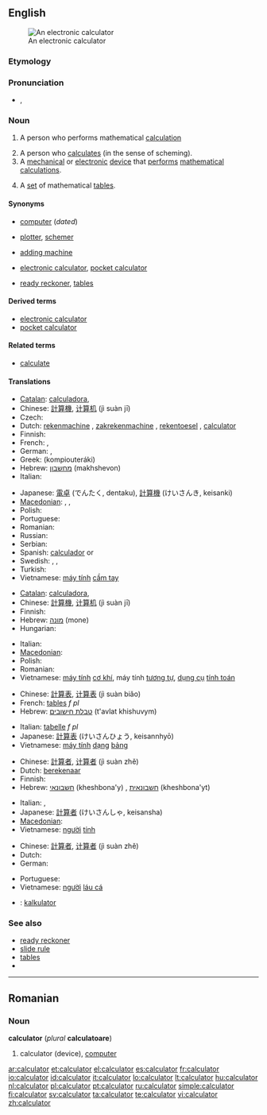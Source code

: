 ==English==
{{wikipedia}}
[[File:Calculator.kodabar.jpg|thumb|An electronic calculator]]

===Etymology===
{{suffix|calculate|or}}

===Pronunciation===
* {{IPA|/ˈkæl.kjə.leɪ.tə(r)/}}, {{SAMPA|/"k{l.kj@.lEi.t@/}}

===Noun===
{{en-noun}}

# <!--DefA-->{{dated}} A person who performs mathematical [[calculation]]
# <!--DefB-->A person who [[calculate]]s (in the sense of scheming).
# <!--DefC-->A [[mechanical]] or [[electronic]]  [[device]] that [[perform]]s [[mathematical]] [[calculation]]s.
# <!--DefD-->{{obsolete}} A [[set]] of mathematical [[table]]s.

====Synonyms====
* <!--DefA-->{{sense|person who performs mathematical calculations}} [[computer]] (''dated'')
* <!--DefB-->{{sense|person who schemes}} [[plotter]], [[schemer]]
* <!--DefC-->{{sense|mechanical device}} [[adding machine]]
* <!--DefD-->{{sense|electronic device}} [[electronic calculator]], [[pocket calculator]]
* <!--DefE-->{{sense|mathematical tables}} [[ready reckoner]], [[table]]s

====Derived terms====
* [[electronic calculator]]
* [[pocket calculator]]

====Related terms====
* [[calculate]]

====Translations====
{{trans-top|electronic device that performs mathematical calculations}}
* [[Catalan]]: [[calculadora]],{{f}}
* Chinese: [[計算機]], [[计算机]] (jì suàn jī)
* Czech: {{t+|cs|kalkulačka|f}}
* Dutch: [[rekenmachine]] {{f}}, [[zakrekenmachine]] {{f}}, [[rekentoesel]] {{n}} {{i|Flemish}}, [[calculator#Dutch|calculator]] {{m}}
* Finnish: {{t+|fi|laskin}}
* French: {{t+|fr|calculatrice|f}}, {{t+|fr|calculette|f}}
* German: {{t+|de|Rechner|m}}, {{t+|de|Taschenrechner|m}}
* Greek: {{t|el|κομπιουτεράκι|n|sc=Grek}} (kompiouteráki)
* Hebrew: [[מחשבון]] (makhshevon) {{m}}
* Italian: {{t+|it|calcolatrice|f}}
{{trans-mid}}
* Japanese: [[電卓]] (でんたく, dentaku), [[計算機]] (けいさんき, keisanki)
* [[Macedonian]]: {{t|mk|сметач|m|tr=smétač|sc=Cyrl}},  {{t|mk|дигитрон|m|tr=digitrón|sc=Cyrl}},  {{t|mk|калкулатор|m|tr=kalkulátor|sc=Cyrl}}
* Polish: {{t+|pl|kalkulator|m}}
* Portuguese: {{t+|pt|calculadora|f}}
* Romanian: {{t-|ro|calculator}}
* Russian: {{t+|ru|калькулятор|m|sc=Cyrl}}
* Serbian: {{t-|sr|računalo|n}}
* Spanish: [[calculador]] {{m}} or {{f}}
* Swedish: {{t+|sv|räknare|c}}, {{t+|sv|miniräknare|c}}, {{t+|sv|kalkylator|c}}
* Turkish: {{t+|tr|hesap makinesi}}
* Vietnamese: [[máy tính]] [[cầm tay]]
{{trans-bottom}}

{{trans-top|mechanical device that performs mathematical calculations}}
* [[Catalan]]: [[calculadora]],{{f}}
* Chinese: [[計算機]], [[计算机]] (jì suàn jī)
* Finnish: {{t+|fi|laskin}}
* Hebrew: [[מונה]] (mone) {{m}}
* Hungarian: {{t+|hu|számológép}}
{{trans-mid}}
* Italian: {{t+|it|calcolatrice}}
* [[Macedonian]]: {{t|mk|сметач|m|tr=smétač|sc=Cyrl}}
* Polish: {{t+|pl|kalkulator|m}}
* Romanian: {{t-|ro|calculator}}
* Vietnamese: [[máy tính]] [[cơ khí]], máy tính [[tương tự]], [[dụng cụ]] [[tính toán]]
{{trans-bottom}}

{{trans-top|set of mathematical tables}}
* Chinese: [[計算表]], [[计算表]] (jì suàn biǎo)
* French: [[table#French|table]]s ''f pl''
* Hebrew: [[טבלת חישובים]] (t'avlat khishuvym) {{f}}
{{trans-mid}}
* Italian: [[tabella|tabelle]] ''f pl''
* Japanese: [[計算表]] (けいさんひょう, keisannhyō)
* Vietnamese: [[máy tính]] [[dạng]] [[bảng]]
{{trans-bottom}}

{{trans-top|dated: a person who performs mathematical calculations}}
* Chinese: [[計算者]], [[计算者]] (jì suàn zhě)
* Dutch: [[berekenaar]] {{m}}
* Finnish: {{t-|fi|laskija}}
* Hebrew: [[חשבונאי]] (kheshbona'y) {{m}}, [[חשבונאית]] (kheshbona'yt) {{f}}
{{trans-mid}}
* Italian: {{t+|it|calcolatore|m}}, {{t+|it|calcolatrice|f}}
* Japanese: [[計算者]] (けいさんしゃ, keisansha)
* [[Macedonian]]: {{t|mk|сметач|m|tr=smétač|sc=Cyrl}}
* Vietnamese: [[người]] [[tính]]
{{trans-bottom}}

{{trans-top|person who calculates (in the sense of scheming)}}
* Chinese: [[計算者]], [[计算者]] (jì suàn zhě)
* Dutch: {{t-|nl|planner|m}}
* German: {{t+|de|Rechner|m}}
{{trans-mid}}
* Portuguese: {{t+|pt|calculista|m}}
* Vietnamese: [[người]] [[láu cá]]
{{trans-bottom}}

{{checktrans-top}}
* {{ttbc|Indonesian}}: [[kalkulator]]
{{trans-bottom}}

===See also===
* [[ready reckoner]]
* [[slide rule]]
* [[table]]s
* {{commonslite}}

----

==Romanian==

===Noun===
'''calculator''' {{n}} (''plural'' '''calculatoare''')

# calculator (device), [[computer]]

[[ar:calculator]]
[[et:calculator]]
[[el:calculator]]
[[es:calculator]]
[[fr:calculator]]
[[io:calculator]]
[[id:calculator]]
[[it:calculator]]
[[lo:calculator]]
[[lt:calculator]]
[[hu:calculator]]
[[nl:calculator]]
[[pl:calculator]]
[[pt:calculator]]
[[ru:calculator]]
[[simple:calculator]]
[[fi:calculator]]
[[sv:calculator]]
[[ta:calculator]]
[[te:calculator]]
[[vi:calculator]]
[[zh:calculator]]
